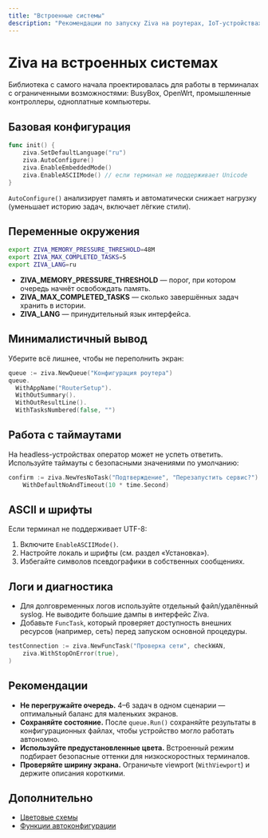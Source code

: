 ```yaml
---
title: "Встроенные системы"
description: "Рекомендации по запуску Ziva на роутерах, IoT-устройствах и серверах с ограниченными ресурсами"
---
```


# Ziva на встроенных системах

Библиотека с самого начала проектировалась для работы в терминалах с ограниченными возможностями: BusyBox, OpenWrt, промышленные контроллеры, одноплатные компьютеры.

## Базовая конфигурация

```go
func init() {
    ziva.SetDefaultLanguage("ru")
    ziva.AutoConfigure()
    ziva.EnableEmbeddedMode()
    ziva.EnableASCIIMode() // если терминал не поддерживает Unicode
}
```

`AutoConfigure()` анализирует память и автоматически снижает нагрузку (уменьшает историю задач, включает лёгкие стили).

## Переменные окружения

```bash
export ZIVA_MEMORY_PRESSURE_THRESHOLD=48M
export ZIVA_MAX_COMPLETED_TASKS=5
export ZIVA_LANG=ru
```

- **ZIVA_MEMORY_PRESSURE_THRESHOLD** — порог, при котором очередь начнёт освобождать память.
- **ZIVA_MAX_COMPLETED_TASKS** — сколько завершённых задач хранить в истории.
- **ZIVA_LANG** — принудительный язык интерфейса.

## Минималистичный вывод

Уберите всё лишнее, чтобы не переполнить экран:

```go
queue := ziva.NewQueue("Конфигурация роутера")
queue.
  WithAppName("RouterSetup").
  WithOutSummary().
  WithOutResultLine().
  WithTasksNumbered(false, "")
```

## Работа с таймаутами

На headless-устройствах оператор может не успеть ответить. Используйте таймауты с безопасными значениями по умолчанию:

```go
confirm := ziva.NewYesNoTask("Подтверждение", "Перезапустить сервис?").
    WithDefaultNoAndTimeout(10 * time.Second)
```

## ASCII и шрифты

Если терминал не поддерживает UTF-8:

1. Включите `EnableASCIIMode()`.
2. Настройте локаль и шрифты (см. раздел «Установка»).
3. Избегайте символов псевдографики в собственных сообщениях.

## Логи и диагностика

- Для долговременных логов используйте отдельный файл/удалённый syslog. Не выводите большие дампы в интерфейс Ziva.
- Добавьте `FuncTask`, который проверяет доступность внешних ресурсов (например, сеть) перед запуском основной процедуры.

```go
testConnection := ziva.NewFuncTask("Проверка сети", checkWAN,
    ziva.WithStopOnError(true),
)
```

## Рекомендации

- **Не перегружайте очередь.** 4–6 задач в одном сценарии — оптимальный баланс для маленьких экранов.
- **Сохраняйте состояние.** После `queue.Run()` сохраняйте результаты в конфигурационных файлах, чтобы устройство могло работать автономно.
- **Используйте предустановленные цвета.** Встроенный режим подбирает безопасные оттенки для низкоскоростных терминалов.
- **Проверяйте ширину экрана.** Ограничьте viewport (`WithViewport`) и держите описания короткими.

## Дополнительно

- [Цветовые схемы](/ru/customization/colors)
- [Функции автоконфигурации](/ru/api-functions#автоконфигурация-и-окружение)
